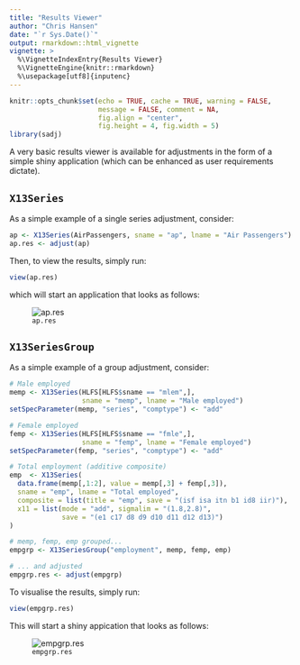 ```yaml
---
title: "Results Viewer"
author: "Chris Hansen"
date: "`r Sys.Date()`"
output: rmarkdown::html_vignette
vignette: >
  %\VignetteIndexEntry{Results Viewer}
  %\VignetteEngine{knitr::rmarkdown}
  %\usepackage[utf8]{inputenc}
---
```


<style type="text/css">
  .section.level1 h1 {
    font-size: 25px;
    line-height: 30px;
    margin-top: 20px;
    border-bottom: 6px solid #f7f7f7;
  }

.figure img{
  max-width: 80%;
}

.plotly.html-widget{
  width: 700px !important;
  padding-bottom: 10px;
}
</style>
  
```r
knitr::opts_chunk$set(echo = TRUE, cache = TRUE, warning = FALSE,
                      message = FALSE, comment = NA, 
                      fig.align = "center", 
                      fig.height = 4, fig.width = 5)
library(sadj)
```

A very basic results viewer is available for adjustments in the form of a simple
shiny application (which can be enhanced as user requirements dictate).

## `X13Series`

As a simple example of a single series adjustment, consider:

```r
ap <- X13Series(AirPassengers, sname = "ap", lname = "Air Passengers")
ap.res <- adjust(ap)
```

Then, to view the results, simply run:

```r
view(ap.res)
```

which will start an application that looks as follows:

![`ap.res`](img/viewer01.png)

## `X13SeriesGroup`

As a simple example of a group adjustment, consider:

```r
# Male employed
memp <- X13Series(HLFS[HLFS$sname == "mlem",], 
                  sname = "memp", lname = "Male employed")
setSpecParameter(memp, "series", "comptype") <- "add"

# Female employed
femp <- X13Series(HLFS[HLFS$sname == "fmle",], 
                  sname = "femp", lname = "Female employed")
setSpecParameter(femp, "series", "comptype") <- "add"

# Total employment (additive composite)
emp  <- X13Series(
  data.frame(memp[,1:2], value = memp[,3] + femp[,3]),
  sname = "emp", lname = "Total employed",
  composite = list(title = "emp", save = "(isf isa itn b1 id8 iir)"),
  x11 = list(mode = "add", sigmalim = "(1.8,2.8)", 
             save = "(e1 c17 d8 d9 d10 d11 d12 d13)")
)

# memp, femp, emp grouped...
empgrp <- X13SeriesGroup("employment", memp, femp, emp)

# ... and adjusted
empgrp.res <- adjust(empgrp)
```

To visualise the results, simply run:

```r
view(empgrp.res)
```

This will start a shiny appication that looks as follows:

![`empgrp.res`](img/viewer02.png)


